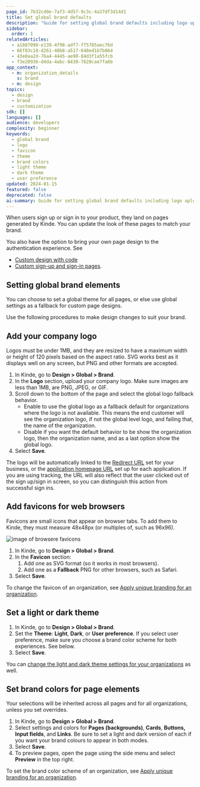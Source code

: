 ```yaml
---
page_id: 7b32cd0e-7af3-4d57-9c3c-4a37df3d14d1
title: Set global brand defaults
description: "Guide for setting global brand defaults including logo upload, favicon configuration, theme selection, and brand color customization for authentication pages."
sidebar:
  order: 1
relatedArticles:
  - a1887098-e139-4f98-adf7-ff5785aec76d
  - 66f83c18-d261-48b8-a517-648ed1b7b064
  - 43e8aa2d-76a4-4445-ae90-84d3f1a55fcb
  - f3e20936-d4da-4abc-8430-7620cae7fa6b
app_context:
  - m: organization_details
    s: brand
  - m: design
topics:
  - design
  - brand
  - customization
sdk: []
languages: []
audience: developers
complexity: beginner
keywords:
  - global brand
  - logo
  - favicon
  - theme
  - brand colors
  - light theme
  - dark theme
  - user preference
updated: 2024-01-15
featured: false
deprecated: false
ai-summary: Guide for setting global brand defaults including logo upload, favicon configuration, theme selection, and brand color customization for authentication pages.
---
```


When users sign up or sign in to your product, they land on pages generated by Kinde. You can update the look of these pages to match your brand.

You also have the option to bring your own page design to the authentication experience. See

- [Custom design with code](/design/customize-with-code/customize-with-css-html/)
- [Custom sign-up and sign-in pages](/authenticate/custom-configurations/custom-authentication-pages/).

## Setting global brand elements

You can choose to set a global theme for all pages, or else use global settings as a fallback for custom page designs.

Use the following procedures to make design changes to suit your brand.

## Add your company logo

Logos must be under 1MB, and they are resized to have a maximum width or height of 120 pixels based on the aspect ratio. SVG works best as it displays well on any screen, but PNG and other formats are accepted.

1. In Kinde, go to **Design > Global > Brand**.
2. In the **Logo** section, upload your company logo. Make sure images are less than 1MB, are PNG, JPEG, or GIF.
3. Scroll down to the bottom of the page and select the global logo fallback behavior.
   - Enable to use the global logo as a fallback default for organizations where the logo is not available. This means the end customer will see the organization logo, if not the global level logo, and failing that, the name of the organization.
   - Disable if you want the default behavior to be show the organization logo, then the organization name, and as a last option show the global logo.
4. Select **Save**.

<Aside>

The logo will be automatically linked to the [Redirect URL](/get-started/connect/callback-urls/) set for your business, or the [application homepage URL](/design/brand/link-to-homepage/) set up for each application. If you are using tracking, the URL will also reflect that the user clicked out of the sign up/sign in screen, so you can distinguish this action from successful sign ins.

   </Aside>

## Add favicons for web browsers

Favicons are small icons that appear on browser tabs. To add them to Kinde, they must measure 48x48px (or multiples of, such as 96x96).

![image of browsere favicons](https://imagedelivery.net/skPPZTHzSlcslvHjesZQcQ/f4cc6e0f-3f87-46af-f99d-7c4910602600/public)

1. In Kinde, go to **Design > Global > Brand**.
2. In the **Favicon** section:
   1. Add one as SVG format (so it works in most browsers).
   2. Add one as a **Fallback** PNG for other browsers, such as Safari.
3. Select **Save**.

To change the favicon of an organization, see [Apply unique branding for an organization](/design/brand/apply-branding-for-an-organization/).

## Set a light or dark theme

1. In Kinde, go to **Design > Global > Brand**.
2. Set the **Theme**: **Light**, **Dark**, or **User preference**. If you select user preference, make sure you choose a brand color scheme for both experiences. See below.
3. Select **Save**.

You can [change the light and dark theme settings for your organizations](/design/brand/apply-branding-for-an-organization/) as well.

## Set brand colors for page elements

Your selections will be inherited across all pages and for all organizations, unless you set overrides.

1. In Kinde, go to **Design > Global > Brand**.
2. Select settings and colors for **Pages (backgrounds)**, **Cards**, **Buttons,** **Input fields**, and **Links**. Be sure to set a light and dark version of each if you want your brand colours to appear in both modes.
3. Select **Save**.
4. To preview pages, open the page using the side menu and select **Preview** in the top right.

To set the brand color scheme of an organization, see [Apply unique branding for an organization](/design/brand/apply-branding-for-an-organization/).
